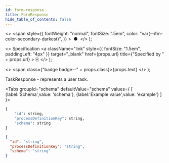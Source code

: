 ```yaml
---
id: form-response
title: FormResponse
hide_table_of_contents: false
---
```



  <>
    <span
      style={{
        fontWeight: "normal",
        fontSize: ".5em",
        color: "var(--ifm-color-secondary-darkest)",
      }}
    >
      &nbsp;●&nbsp;
    </span>
  </>
);

  <>
    Specification
    <a
      className="link"
      style={{ fontSize: "1.5em", paddingLeft: "4px" }}
      target="_blank"
      href={props.url}
      title={"Specified by " + props.url}
    >
      ⎘
    </a>
  </>
);

  <>
    <span class={"badge badge--" + props.class}>{props.text}</span>
  </>
);

TaskResponse - represents a user task.

<Tabs groupId="schema" defaultValue="schema" values={
[
{label:'Schema',value: 'schema'},
{label:'Example value',value: 'example'}
]
}>
<TabItem value='schema'>

```graphql
{
    "id": string,
    "processDefinitionKey": string,
    "schema": string
}
```

</TabItem>

<TabItem value='example'>

```json
{
  "id": "string",
  "processDefinitionKey": "string",
  "schema": "string"
}
```

</TabItem>
</Tabs>
